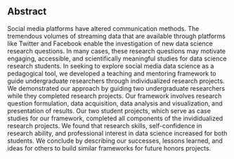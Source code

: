 ## Abstract

Social media platforms have altered communication methods. The tremendous volumes of streaming data that are available through platforms like Twitter and Facebook enable the investigation of new data science research questions. In many cases, these research questions may motivate engaging, accessible, and scientifically meaningful studies for data science research students.
In seeking to explore social media data science as a pedagogical tool, we developed a teaching and mentoring framework to guide undergraduate researchers through individualized research projects. We demonstrated our approach by guiding two undergraduate researchers while they completed research projects. Our framework involves research question formulation, data acquisition, data analysis and visualization, and presentation of results. Our two student projects, which serve as case studies for our framework, completed all components of the invididualized research projects. We found that research skills, self-confidence in research ability, and professional interest in data science increased for both students. We conclude by describing our successes, lessons learned, and ideas for others to build similar frameworks for future honors projects.

